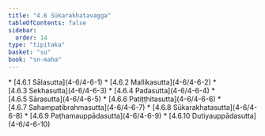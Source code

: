 ```yaml
---
title: "4.6 Sūkarakhatavagga"
tableOfContents: false
sidebar:
  order: 14
type: "tipitaka"
basket: "su"
book: "sn-maha"
---
```



<DynamicBreadcrumb />



<TableOfContents book="sn-maha" section="4.6">
* [4.6.1 Sālasutta](4-6/4-6-1)
* [4.6.2 Mallikasutta](4-6/4-6-2)
* [4.6.3 Sekhasutta](4-6/4-6-3)
* [4.6.4 Padasutta](4-6/4-6-4)
* [4.6.5 Sārasutta](4-6/4-6-5)
* [4.6.6 Patiṭṭhitasutta](4-6/4-6-6)
* [4.6.7 Sahampatibrahmasutta](4-6/4-6-7)
* [4.6.8 Sūkarakhatasutta](4-6/4-6-8)
* [4.6.9 Paṭhamauppādasutta](4-6/4-6-9)
* [4.6.10 Dutiyauppādasutta](4-6/4-6-10)
</TableOfContents>